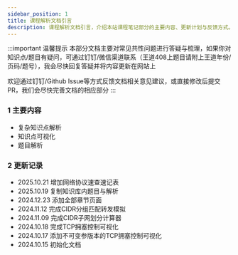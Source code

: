 ```yaml
---
sidebar_position: 1
title: 课程解析文档引言
description: 课程解析文档引言，介绍本站课程笔记部分的主要内容、更新计划与反馈方式。本部分旨在对课程中的复杂知识点进行深入解析、提供可视化工具，并解答学生的常见问题，欢迎学习者积极参与贡献。
---
```


:::important 温馨提示
本部分文档主要对常见共性问题进行答疑与梳理，如果你对知识点/题目有疑问，可通过钉钉/微信渠道联系（王道408上题目请附上王道年份/页码/题号），我会尽快回复答疑并将内容更新在网站上

欢迎通过钉钉/Github Issue等方式反馈文档相关意见建议，或直接修改后提交PR，我们会尽快完善文档的相应部分
:::

### 1 主要内容

* 复杂知识点解析
* 知识点可视化
* 题目解析

### 2 更新记录

* 2025.10.21 增加网络协议速查速记表
* 2025.10.19 复制知识库内题目与解析
* 2024.12.23 添加全部章节页面
* 2024.11.12 完成CIDR分组匹配转发模拟
* 2024.11.09 完成CIDR子网划分计算器
* 2024.10.18 完成TCP拥塞控制可视化
* 2024.10.17 添加不可变参版本的TCP拥塞控制可视化
* 2024.10.15 初始化文档